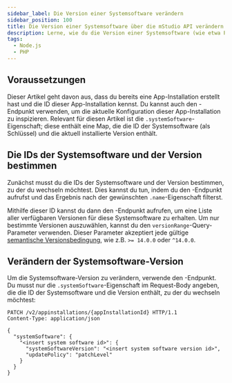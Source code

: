 ```yaml
---
sidebar_label: Die Version einer Systemsoftware verändern
sidebar_position: 100
title: Die Version einer Systemsoftware über die mStudio API verändern
description: Lerne, wie du die Version einer Systemsoftware (wie etwa PHP oder Node.js) über die mStudio API veränderst.
tags:
  - Node.js
  - PHP
---
```



## Voraussetzungen

Dieser Artikel geht davon aus, dass du bereits eine App-Installation erstellt hast und die ID dieser App-Installation kennst. Du kannst auch den <OperationLink operation="app-get-appinstallation" />-Endpunkt verwenden, um die aktuelle Konfiguration dieser App-Installation zu inspizieren. Relevant für diesen Artikel ist die `.systemSoftware`-Eigenschaft; diese enthält eine Map, die die ID der Systemsoftware (als Schlüssel) und die aktuell installierte Version enthält.

## Die IDs der Systemsoftware und der Version bestimmen

Zunächst musst du die IDs der Systemsoftware und der Version bestimmen, zu der du wechseln möchtest. Dies kannst du tun, indem du den <OperationLink operation="app-list-systemsoftwares" />-Endpunkt aufrufst und das Ergebnis nach der gewünschten `.name`-Eigenschaft filterst.

Mithilfe dieser ID kannst du dann den <OperationLink operation="app-list-systemsoftwareversions" />-Endpunkt aufrufen, um eine Liste aller verfügbaren Versionen für diese Systemsoftware zu erhalten. Um nur bestimmte Versionen auszuwählen, kannst du den `versionRange`-Query-Parameter verwenden. Dieser Parameter akzeptiert jede gültige [semantische Versionsbedingung](https://devhints.io/semver), wie z.B. `>= 14.0.0` oder `^14.0.0`.

## Verändern der Systemsoftware-Version

Um die Systemsoftware-Version zu verändern, verwende den <OperationLink operation="app-patch-appinstallation" />-Endpunkt. Du musst nur die `.systemSoftware`-Eigenschaft im Request-Body angeben, die die ID der Systemsoftware und die Version enthält, zu der du wechseln möchtest:

```
PATCH /v2/appinstallations/{appInstallationId} HTTP/1.1
Content-Type: application/json

{
  "systemSoftware": {
    "<insert system software id>": {
      "systemSoftwareVersion": "<insert system software version id>",
      "updatePolicy": "patchLevel"
    }
  }
}
```

<OperationHint tag="App" operation="app-patch-appinstallation" />
